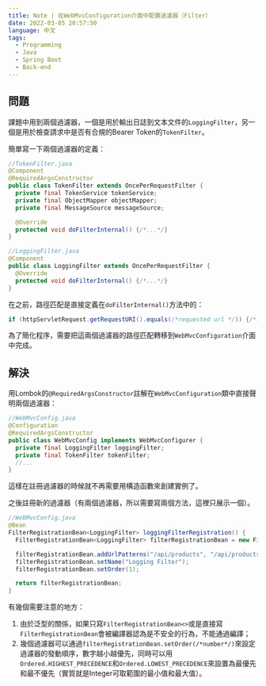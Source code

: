 ```yaml
---
title: Note | 在WebMvcConfiguration介面中配置過濾器（Filter）
date: 2022-03-05 20:57:50
language: 中文
tags:
  - Programming
  - Java
  - Spring Boot
  - Back-end
---
```


## 問題

課題中用到兩個過濾器，一個是用於輸出日誌到文本文件的`LoggingFilter`，另一個是用於檢查請求中是否有合規的Bearer Token的`TokenFilter`。

簡單寫一下兩個過濾器的定義：

```java
//TokenFilter.java
@Component
@RequiredArgsConstructor
public class TokenFilter extends OncePerRequestFilter {
  private final TokenService tokenService;
  private final ObjectMapper objectMapper;
  private final MessageSource messageSource;

  @Override
  protected void doFilterInternal() {/*...*/}
}
```

```java
//LoggingFilter.java
@Component
public class LoggingFilter extends OncePerRequestFilter {
  @Override
  protected void doFilterInternal() {/*...*/}
}
```

在之前，路徑匹配是直接定義在`doFilterInternal()`方法中的：

```java
if (httpServletRequest.getRequestURI().equals(/*requested url */)) {/*...*/}
```

為了簡化程序，需要把這兩個過濾器的路徑匹配轉移到`WebMvcConfiguration`介面中完成。

## 解決

用Lombok的`@RequiredArgsConstructor`註解在`WebMvcConfiguration`類中直接聲明兩個過濾器：

```java
//WebMvcConfig.java
@Configuration
@RequiredArgsConstructor
public class WebMvcConfig implements WebMvcConfigurer {
  private final LoggingFilter loggingFilter;
  private final TokenFilter tokenFilter;
  //...
}
```

這樣在註冊過濾器的時候就不再需要用構造函數來創建實例了。

之後註冊新的過濾器（有兩個過濾器，所以需要寫兩個方法，這裡只展示一個）。

```java
//WebMvcConfig.java
@Bean
FilterRegistrationBean<LoggingFilter> loggingFilterRegistration() {
  FilterRegistrationBean<LoggingFilter> filterRegistrationBean = new FilterRegistrationBean<>(loggingFilter);

  filterRegistrationBean.addUrlPatterns("/api/products", "/api/products/*");
  filterRegistrationBean.setName("Logging Filter");
  filterRegistrationBean.setOrder(1);

  return filterRegistrationBean;
}
```

有幾個需要注意的地方：

1. 由於泛型的關係，如果只寫`FilterRegistrationBean<>`或是直接寫`FilterRegistrationBean`會被編譯器認為是不安全的行為，不能通過編譯；
2. 幾個過濾器可以通過`filterRegistrationBean.setOrder(/*number*/)`來設定過濾器的發動順序，數字越小越優先，同時可以用`Ordered.HIGHEST_PRECEDENCE`和`Ordered.LOWEST_PRECEDENCE`來設置為最優先和最不優先（實質就是Integer可取範圍的最小值和最大值）。
